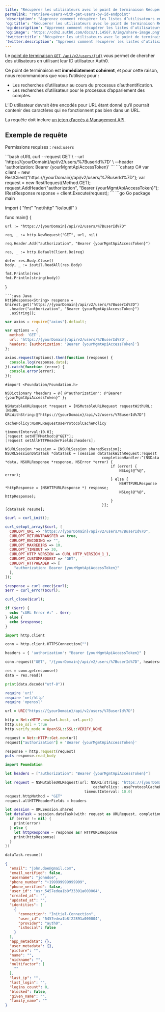 ```yaml
---
title: "Récupérer les utilisateurs avec le point de terminaison Récupérer les utilisateurs par ID"
permalink: "retrieve-users-with-get-users-by-id-endpoint"
'description': "Apprenez comment récupérer les listes d’utilisateurs en utilisant le point de terminaison get-users-by-id."
'og:title': "Récupérer les utilisateurs avec le point de terminaison Récupérer les utilisateurs par ID"
'og:description': "Apprenez comment récupérer les listes d’utilisateurs en utilisant le point de terminaison get-users-by-id."
'og:image': "https://cdn2.auth0.com/docs/1.14567.0/img/share-image.png"
'twitter:title': "Récupérer les utilisateurs avec le point de terminaison Récupérer les utilisateurs par ID"
'twitter:description': "Apprenez comment récupérer les listes d’utilisateurs en utilisant le point de terminaison get-users-by-id."
---
```


Le [point de terminaison `GET /api/v2/users/{id}`](https://auth0.com/docs/api/management/v2#!/Users/get_users_by_id) vous permet de chercher des utilisateurs en utilisant leur ID utilisateur Auth0.

Ce point de terminaison est **immédiatement cohérent**, et pour cette raison, nous recommandons que vous l’utilisiez pour :

* Les recherches d’utilisateur au cours du processus d’authentification.
* Les recherches d’utilisateur pour le processus d’appariement des comptes.

L’ID utilisateur devrait être encodés pour URL étant donné qu’il pourrait contenir des caractères qui ne fonctionnent pas bien dans un URL.

La requête doit inclure [un jeton d’accès à Management API](/docs/fr-ca/secure/tokens/access-tokens/management-api-access-tokens).

## Exemple de requête

Permissions requises : `read:users`

<CodeGroup>
```bash cURL
curl --request GET \
  --url 'https://{yourDomain}/api/v2/users/%7BuserId%7D' \
  --header 'authorization: Bearer {yourMgmtApiAccessToken}'
```
```csharp C#
var client = new RestClient("https://{yourDomain}/api/v2/users/%7BuserId%7D");
var request = new RestRequest(Method.GET);
request.AddHeader("authorization", "Bearer {yourMgmtApiAccessToken}");
IRestResponse response = client.Execute(request);
```
```go Go
package main

import (
	"fmt"
	"net/http"
	"io/ioutil"
)

func main() {

	url := "https://{yourDomain}/api/v2/users/%7BuserId%7D"

	req, _ := http.NewRequest("GET", url, nil)

	req.Header.Add("authorization", "Bearer {yourMgmtApiAccessToken}")

	res, _ := http.DefaultClient.Do(req)

	defer res.Body.Close()
	body, _ := ioutil.ReadAll(res.Body)

	fmt.Println(res)
	fmt.Println(string(body))

}
```
```java Java
HttpResponse<String> response = Unirest.get("https://{yourDomain}/api/v2/users/%7BuserId%7D")
  .header("authorization", "Bearer {yourMgmtApiAccessToken}")
  .asString();
```
```javascript Node.JS
var axios = require("axios").default;

var options = {
  method: 'GET',
  url: 'https://{yourDomain}/api/v2/users/%7BuserId%7D',
  headers: {authorization: 'Bearer {yourMgmtApiAccessToken}'}
};

axios.request(options).then(function (response) {
  console.log(response.data);
}).catch(function (error) {
  console.error(error);
});
```
```obj-c Obj-C
#import <Foundation/Foundation.h>

NSDictionary *headers = @{ @"authorization": @"Bearer {yourMgmtApiAccessToken}" };

NSMutableURLRequest *request = [NSMutableURLRequest requestWithURL:[NSURL URLWithString:@"https://{yourDomain}/api/v2/users/%7BuserId%7D"]
                                                       cachePolicy:NSURLRequestUseProtocolCachePolicy
                                                   timeoutInterval:10.0];
[request setHTTPMethod:@"GET"];
[request setAllHTTPHeaderFields:headers];

NSURLSession *session = [NSURLSession sharedSession];
NSURLSessionDataTask *dataTask = [session dataTaskWithRequest:request
                                            completionHandler:^(NSData *data, NSURLResponse *response, NSError *error) {
                                                if (error) {
                                                    NSLog(@"%@", error);
                                                } else {
                                                    NSHTTPURLResponse *httpResponse = (NSHTTPURLResponse *) response;
                                                    NSLog(@"%@", httpResponse);
                                                }
                                            }];
[dataTask resume];
```
```php PHP
$curl = curl_init();

curl_setopt_array($curl, [
  CURLOPT_URL => "https://{yourDomain}/api/v2/users/%7BuserId%7D",
  CURLOPT_RETURNTRANSFER => true,
  CURLOPT_ENCODING => "",
  CURLOPT_MAXREDIRS => 10,
  CURLOPT_TIMEOUT => 30,
  CURLOPT_HTTP_VERSION => CURL_HTTP_VERSION_1_1,
  CURLOPT_CUSTOMREQUEST => "GET",
  CURLOPT_HTTPHEADER => [
    "authorization: Bearer {yourMgmtApiAccessToken}"
  ],
]);

$response = curl_exec($curl);
$err = curl_error($curl);

curl_close($curl);

if ($err) {
  echo "cURL Error #:" . $err;
} else {
  echo $response;
}
```
```python Python
import http.client

conn = http.client.HTTPSConnection("")

headers = { 'authorization': "Bearer {yourMgmtApiAccessToken}" }

conn.request("GET", "/{yourDomain}/api/v2/users/%7BuserId%7D", headers=headers)

res = conn.getresponse()
data = res.read()

print(data.decode("utf-8"))
```
```ruby Ruby
require 'uri'
require 'net/http'
require 'openssl'

url = URI("https://{yourDomain}/api/v2/users/%7BuserId%7D")

http = Net::HTTP.new(url.host, url.port)
http.use_ssl = true
http.verify_mode = OpenSSL::SSL::VERIFY_NONE

request = Net::HTTP::Get.new(url)
request["authorization"] = 'Bearer {yourMgmtApiAccessToken}'

response = http.request(request)
puts response.read_body
```
```swift Swift
import Foundation

let headers = ["authorization": "Bearer {yourMgmtApiAccessToken}"]

let request = NSMutableURLRequest(url: NSURL(string: "https://{yourDomain}/api/v2/users/%7BuserId%7D")! as URL,
                                        cachePolicy: .useProtocolCachePolicy,
                                    timeoutInterval: 10.0)
request.httpMethod = "GET"
request.allHTTPHeaderFields = headers

let session = URLSession.shared
let dataTask = session.dataTask(with: request as URLRequest, completionHandler: { (data, response, error) -> Void in
  if (error != nil) {
    print(error)
  } else {
    let httpResponse = response as? HTTPURLResponse
    print(httpResponse)
  }
})

dataTask.resume()
```
</CodeGroup>

```json lines
{
  "email": "john.doe@gmail.com",
  "email_verified": false,
  "username": "johndoe",
  "phone_number": "+199999999999999",
  "phone_verified": false,
  "user_id": "usr_5457edea1b8f33391a000004",
  "created_at": "",
  "updated_at": "",
  "identities": [
    {
      "connection": "Initial-Connection",
      "user_id": "5457edea1b8f22891a000004",
      "provider": "auth0",
      "isSocial": false
    }
  ],
  "app_metadata": {},
  "user_metadata": {},
  "picture": "",
  "name": "",
  "nickname": "",
  "multifactor": [
    ""
  ],
  "last_ip": "",
  "last_login": "",
  "logins_count": 0,
  "blocked": false,
  "given_name": "",
  "family_name": ""
}
```

